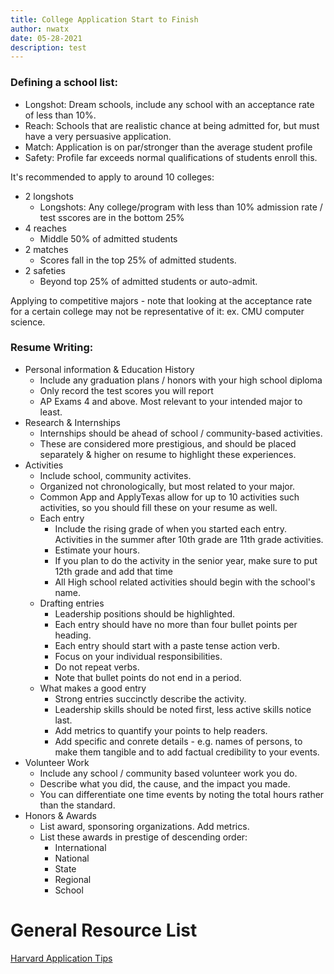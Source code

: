 ```yaml
---
title: College Application Start to Finish
author: nwatx
date: 05-28-2021
description: test
---
```


### Defining a school list:

- Longshot: Dream schools, include any school with an acceptance rate of less than 10%.
- Reach: Schools that are realistic chance at being admitted for, but must have a very persuasive application.
- Match: Application is on par/stronger than the average student profile
- Safety: Profile far exceeds normal qualifications of students enroll this.

It's recommended to apply to around 10 colleges:

- 2 longshots
  - Longshots: Any college/program with less than 10% admission rate / test sscores are in the bottom 25%
- 4 reaches
  - Middle 50% of admitted students
- 2 matches
  - Scores fall in the top 25% of admitted students.
- 2 safeties
  - Beyond top 25% of admitted students or auto-admit.

Applying to competitive majors - note that looking at the acceptance rate for a certain college may not be representative of it: ex. CMU computer science.

### Resume Writing:

- Personal information & Education History
  - Include any graduation plans / honors with your high school diploma
  - Only record the test scores you will report
  - AP Exams 4 and above. Most relevant to your intended major to least.
- Research & Internships
  - Internships should be ahead of school / community-based activities.
  - These are considered more prestigious, and should be placed separately & higher on resume to highlight these experiences.
- Activities
  - Include school, community activites.
  - Organized not chronologically, but most related to your major.
  - Common App and ApplyTexas allow for up to 10 activities such activities, so you should fill these on your resume as well.
  - Each entry
    - Include the rising grade of when you started each entry. Activities in the summer after 10th grade are 11th grade activities.
    - Estimate your hours.
    - If you plan to do the activity in the senior year, make sure to put 12th grade and add that time
    - All High school related activities should begin with the school's name.
  - Drafting entries
    - Leadership positions should be highlighted.
    - Each entry should have no more than four bullet points per heading.
    - Each entry should start with a paste tense action verb.
    - Focus on your individual responsibilities.
    - Do not repeat verbs.
    - Note that bullet points do not end in a period.
  - What makes a good entry
    - Strong entries succinctly describe the activity.
    - Leadership skills should be noted first, less active skills notice last.
    - Add metrics to quantify your points to help readers.
    - Add specific and conrete details - e.g. names of persons, to make them tangible and to add factual credibility to your events.
- Volunteer Work
  - Include any school / community based volunteer work you do.
  - Describe what you did, the cause, and the impact you made.
  - You can differentiate one time events by noting the total hours rather than the standard.
- Honors & Awards
  - List award, sponsoring organizations. Add metrics.
  - List these awards in prestige of descending order:
    - International
    - National
    - State
    - Regional
    - School


# General Resource List

[Harvard Application Tips](https://college.harvard.edu/guides/application-tips)
